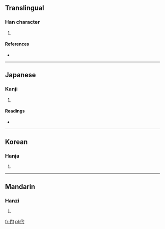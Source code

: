 ==Translingual==

===Han character===
{{Han char|rn=9|rad=人|as=03|sn=5|four=|canj=人心戈 (OPI)}}

# {{defn|Han|sort=人03}}

====References====
* {{Han ref|kx=0093.100|dkj=00385|dj=0197.060|hdz=10114.120|uh=4EE2|ud=20194}}

----

==Japanese==

===Kanji===
{{ja-kanji|grade=|rs=人03}}

# {{defn|Japanese|sort=人03}}

====Readings====
* {{ja-readings|on=[[はく]] (haku), [[ばく]] (baku), [[しゃく]] (shaku)|kun=[[まるきばし]] (marukibashi)}}

----

==Korean==

===Hanja===
{{ko-hanja|hangeul=작|rv=jak|mr=chak}}

# {{defn|Korean|sort=人03}}

----

==Mandarin==

===Hanzi===
{{cmn-hanzi|pin=[[dí]] ([[di2]]), [[líng]] ([[ling2]]), [[lǐng]] ([[ling3]])|wg=ti<sup>2</sup>, ling<sup>2</sup>, ling<sup>3</sup>}}

# {{defn|Mandarin|sort=人03}}

[[fr:仢]]
[[pl:仢]]
